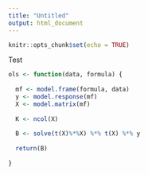 ```yaml
---
title: "Untitled"
output: html_document
---
```


```r
knitr::opts_chunk$set(echo = TRUE)
```

Test

```r

ols <- function(data, formula) {
  
  mf <- model.frame(formula, data)
  y <- model.response(mf)
  X <- model.matrix(mf)
  
  K <- ncol(X)
  
  B <- solve(t(X)%*%X) %*% t(X) %*% y
  
  return(B)
  
}

```
